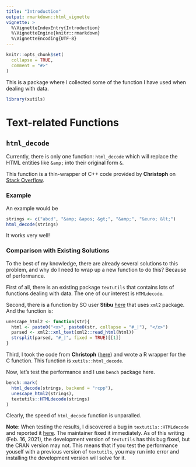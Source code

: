 ```yaml
---
title: "Introduction"
output: rmarkdown::html_vignette
vignette: >
  %\VignetteIndexEntry{Introduction}
  %\VignetteEngine{knitr::rmarkdown}
  %\VignetteEncoding{UTF-8}
---
```


```r
knitr::opts_chunk$set(
  collapse = TRUE,
  comment = "#>"
)
```

This is a package where I collected some of the function I have used when dealing with data.

```r
library(xutils)
```

# Text-related Functions

## `html_decode`

Currently, there is only one function: `html_decode` which will replace the HTML entities like
`&amp;` into their original form `&`.

This function is a thin-wrapper of C++ code provided by **Christoph**
on [Stack Overflow](https://stackoverflow.com/a/1082191/10437891).

### Example

An example would be

```r
strings <- c("abcd", "&amp; &apos; &gt;", "&amp;", "&euro; &lt;")
html_decode(strings)
```

It works very well!

### Comparison with Existing Solutions

To the best of my knowledge, there are already several solutions to this problem, and why do I need to 
wrap up a new function to do this? Because of performance.

First of all, there is an existing package `textutils` that contains lots of functions dealing with data.
The one of our interest is `HTMLdecode`.

Second, there is a function by SO user **Stibu**
[here](https://stackoverflow.com/questions/5060076/convert-html-character-entity-encoding-in-r/65909574#65909574)
that uses `xml2` package.
And the function is:

```r
unescape_html2 <- function(str){
  html <- paste0("<x>", paste0(str, collapse = "#_|"), "</x>")
  parsed <- xml2::xml_text(xml2::read_html(html))
  strsplit(parsed, "#_|", fixed = TRUE)[[1]]
}
```

Third, I took the code from **Christoph**
([here](https://stackoverflow.com/a/1082191/10437891))
and wrote a R wrapper for the C function.
This function is `xutils::html_decode`.

Now, let's test the performance and I use `bench` package here.

```r
bench::mark(
  html_decode(strings, backend = "rcpp"),
  unescape_html2(strings),
  textutils::HTMLdecode(strings)
)
```

Clearly, the speed of `html_decode` function is unparalled.

**Note**:
When testing the results, I discovered a bug in `textutils::HTMLdecode` and reported it
[here](https://github.com/enricoschumann/textutils/issues/3). The maintainer fixed it immediately.
As of this writing (Feb. 16, 2021), the development version of `textutils` has this bug fixed,
but the CRAN version may not. This means that if you test the performance youself with a previous version
of `textutils`, you may run into error and installing the development version will solve for it.
